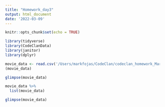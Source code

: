 ```yaml
---
title: "Homework_day3"
output: html_document
date: '2022-03-09'
---
```


```r
knitr::opts_chunk$set(echo = TRUE)
```
```r
library(tidyverse)
library(CodeClanData)
library(janitor)
library(dplyr)
```
```r
movie_data <- read.csv('/Users/markfojas/CodeClan/codeclan_homework_MarkAntFojas/codeclan_homework_MarkAntFojas/Homework_Day3/movies.csv')
(movie_data)

glimpse(movie_data)
```

```r
movie_data %>% 
  list(movie_data)

```

```r
glimpse(movie_data)
```

